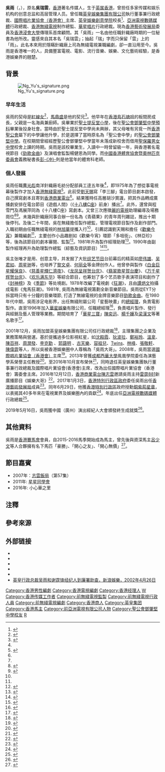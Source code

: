 {{艺人
| name = 吴雨
| 後綴尊稱 = [[BBS|BBS]]
| type = 幕后
| 昵称 = 吳雨大哥
| 原名 = 吳瑞雲<ref>{{cite web |url=https://www1.hkexnews.hk/listedco/listconews/gem/2010/0322/gln20100322034_c.pdf |title=非執行董事及執行董事之辭任 |last= |first= |date=2010-3 |website= |publisher=英皇娛樂集團 |access-date=2020-11-17 |quote= |archive-date=2021-04-11 |archive-url=https://web.archive.org/web/20210411042740/https://www1.hkexnews.hk/listedco/listconews/gem/2010/0322/gln20100322034_c.pdf |dead-url=no }}</ref>
| 羅馬拼音 = Ng Sui Wan<ref>{{cite web |url=https://www.hkadc.org.hk/wp-content/uploads/ResourceCentre_ADCPublications/AnnualReport/2017-18/AnnualReport_2017-18_part4.pdf |title=2017-2018 組織架構及委員 |last= |first= |date= |website= |publisher=香港藝術發展局 |access-date=2020-11-17 |quote= |archive-date=2021-01-23 |archive-url=https://web.archive.org/web/20210123071326/http://www.hkadc.org.hk/wp-content/uploads/ResourceCentre_ADCPublications/AnnualReport/2017-18/AnnualReport_2017-18_part4.pdf |dead-url=yes }}</ref>
| 出生日期 = {{birth date and age|1950|2|10}}<ref>{{cite news | title=亞視食團年飯 順便預祝吳雨68歲生日 | url=https://std.stheadline.com/realtime/article/636741/%E5%8D%B3%E6%99%82-%E5%A8%9B%E6%A8%82-%E4%BA%9E%E8%A6%96%E9%A3%9F%E5%9C%98%E5%B9%B4%E9%A3%AF-%E9%A0%86%E4%BE%BF%E9%A0%90%E7%A5%9D%E5%90%B3%E9%9B%A868%E6%AD%B2%E7%94%9F%E6%97%A5 | page= | publisher=星島網 | date=2018-02-09 | accessdate=2020-11-17 | quote= | archive-date=2021-04-11 | archive-url=https://web.archive.org/web/20210411042758/https://std.stheadline.com/realtime/article/636741/%E5%8D%B3%E6%99%82-%E5%A8%9B%E6%A8%82-%E4%BA%9E%E8%A6%96%E9%A3%9F%E5%9C%98%E5%B9%B4%E9%A3%AF-%E9%A0%86%E4%BE%BF%E9%A0%90%E7%A5%9D%E5%90%B3%E9%9B%A868%E6%AD%B2%E7%94%9F%E6%97%A5 | dead-url=no }}</ref>
| 出生地点 = {{HKG-1945}}
| 語言 = 粵語、英語、國語
| 國籍 = {{CNHK}}
| 教育程度 = 中七<ref name="吳雨養成買書習慣">{{cite web |url=http://paper.wenweipo.com/2003/04/23/OT0304230011.htm |title=吳雨養成買書習慣 |last= |first= |date=2003-04-23 |website= |publisher=香港文匯報 |access-date=2020-11-17 |quote= |archive-date=2021-04-11 |archive-url=https://web.archive.org/web/20210411042814/http://paper.wenweipo.com/2003/04/23/OT0304230011.htm |dead-url=no }}</ref>
| 母校 = 聖士提反堂小學<br>[[聖公會鄧肇堅中學|聖公會鄧肇堅中學]]
| 配偶 = {{marriage|古順明|1994}}<ref>{{cite news | title=吳雨設宴賀結婚20周年 | url=https://news.mingpao.com/pns/%E5%A8%9B%E6%A8%82/article/20140629/s00016/1403979518512/%E5%90%B3%E9%9B%A8%E8%A8%AD%E5%AE%B4%E8%B3%80%E7%B5%90%E5%A9%9A20%E5%91%A8%E5%B9%B4 | page= | publisher=明報 | date=2014-06-29 | accessdate=2020-11-17 | quote= | archive-date=2021-04-11 | archive-url=https://web.archive.org/web/20210411042804/https://news.mingpao.com/pns/%E5%A8%9B%E6%A8%82/article/20140629/s00016/1403979518512/%E5%90%B3%E9%9B%A8%E8%A8%AD%E5%AE%B4%E8%B3%80%E7%B5%90%E5%A9%9A20%E5%91%A8%E5%B9%B4 | dead-url=no }}</ref>
| 子女 = 兒子：Leo<br>（{{birth date and age|2000|12|28}}）<ref>{{cite web |url=http://paper.wenweipo.com/2016/11/29/CF1611290002.htm |title=淑梅足跡：吳雨大哥與集體回憶 |last= |first= |date=2016-11-29 |website= |publisher=香港文匯報 |access-date=2020-11-17 |quote= |archive-date=2019-03-31 |archive-url=https://web.archive.org/web/20190331004135/http://paper.wenweipo.com/2016/11/29/CF1611290002.htm |dead-url=no }}</ref>
| 代表作 = [[歡樂今宵|歡樂今宵]]<br>[[萬千星輝賀台慶|萬千星輝賀台慶]]<br>[[勁歌金曲|勁歌金曲]]<br>娛樂大哥
| yearsactive = 1975年至今
| 经纪公司 = 
| imdb = 3752761
}}

'''吳雨'''{{BBS}}（{{lang-en|Ng Sui Wan}}，{{bd|1950年|2月10日|||W吴}}），原名'''吳瑞雲'''，[[香港|香港]]著名传媒人，生于[[英属香港|英属香港]]，曾担任多家传媒和娱乐机构的创意总监和高层管理人员。曾任職[[英皇娛樂集團有限公司|英皇娛樂集團有限公司]]執行董事兼行政總裁、[[國際唱片業協會（香港會）|國際唱片業協會（香港會）]]主席、[[英皇娛樂創意學院|英皇娛樂創意學院]]校長<ref>{{cite web |url=https://eeg.zone/#/news/754 |title=英皇娛樂演藝創意學院記者招待會及課程座談會 圓滿舉行 |last= |first= |date=2011-02-18 |website= |publisher=英皇娛樂 |access-date=2020-11-17 |quote= |archive-date=2019-07-06 |archive-url=https://web.archive.org/web/20190706102002/https://eeg.zone/#/news/754 |dead-url=no }}</ref>、[[亞洲電視數碼媒體|亞洲電視數碼媒體]]行政總裁、[[電視廣播有限公司|香港無綫電視]]制作總監、[[華星唱片|華星唱片]]行政總裁。現為[[香港藝術發展局|香港藝術發展局]]委員及[[香港浸會大學|香港浸會大學]]傳理系首席顧問。其「吳雨」一名由他任職針織廠時期的一位秘書為他所改{{noteTag|name=守下留情1|關於吳雨「吳雨」名宇由來、任職南洋針織廠、從事電視製作經過、雜誌投稿以及撰寫廣播劇的資料出自香港電台第二台廣播節目《守下留情》於2015年11月3日播出的吳雨訪問。}}。靈感來自其本名「吳瑞雲」；抽起「瑞」字而只保留「雲」上的「雨」{{noteTag|name=守下留情1}}。此名本來用於隱瞞針織廠上司為無綫電視兼職編劇，卻一直沿用至今{{noteTag|name=守下留情1}}。吳雨是香港唯一的人，具備豐富電視、電影、流行音樂、娛樂、文化藝術經驗，是香港娛樂界的翹楚。

==背景==
[[File:Ng_Yu's_signature.png|thumb]]

===早年生活===
吳雨的契母是[[紅線女|紅線女]]<ref>{{cite web |url=https://www.facebook.com/ngyupage/posts/1008246492535357 |title=一代粵劇藝術家紅線女於今晚八時左右離開了我們 |last= |first= |date=2013-12-08|website= |publisher=吳雨大哥Facebook專頁 |access-date=2020-11-17 |quote=}}</ref>，[[馬鼎盛|馬鼎盛]]是他的契兄<ref>{{cite web |url=https://www.facebook.com/photo.php?fbid=443526999103226&set=np.193254840.619327796&type=1&ref=notif&notif_t=notify_me |title=悼紅線女，馬鼎盛，吳雨，胡美屏，劉天賜，汪明荃 |last= |first= |date=2013-12-24 |website= |publisher=香港電台講東講西之友 |access-date=2020-11-17 |quote= |archive-date=2021-04-11 |archive-url=https://web.archive.org/web/20210411042840/https://www.facebook.com/photo.php?fbid=443526999103226&set=np.193254840.619327796&type=1&ref=notif&notif_t=notify_me |dead-url=no }}</ref>。他早年在[[香港島|香港島]][[石塘咀|石塘咀]]的板間房成長{{noteTag|name=守下留情|關於吳雨父親職業、成長地、就讀學校以及校園生活的資料出自香港電台第二台廣播節目《守下留情》於2015年11月2日播出的訪問「綜藝節目嘅翹楚 佢就係吳雨大哥 五十年代香港地 處處充滿人情味」。}}，父親是一名海員兼廚師{{noteTag|name=守下留情}}。吳畢業於[[聖士提反堂小學|聖士提反堂小學]]{{noteTag|name=守下留情}}，後在[[聖公會鄧肇堅中學|聖公會鄧肇堅中學]][[預科|預科]]畢業後投身社會{{noteTag|name=守下留情}}。當時由於聖士提反堂中學尚未興辦{{noteTag|name=守下留情}}，其父母唯有另覓一所[[香港聖公會|香港聖公會]]屬下的中學讓他升學{{noteTag|name=守下留情}}，於是選擇了當時原名為「聖公會中學」的[[聖公會鄧肇堅中學|聖公會鄧肇堅中學]]{{noteTag|name=守下留情}}。在校期間曾經經歷聖公會鄧肇堅中學當年未落成新校舍而借用[[聖保羅男女中學|聖保羅男女中學]]校舍上課的時期{{noteTag|name=守下留情}}。吳雨是該校畢業生，入讀中一時曾留級一年{{noteTag|name=守下留情}}，與香港著名電視節目《[[勁歌金曲|勁歌金曲]]》及演唱會監製楊健恩為同學{{noteTag|name=守下留情}}。而[[中國香港體育協會暨奧林匹克委員會|中國香港體育協會暨奧林匹克委員會]]義務秘書長[[彭冲_(香港體育界)|彭-{冲}-]]則是他當年的體育科老師{{noteTag|name=守下留情}}。

===個人發展===
吳雨任職[[曹光彪|曹光彪]]南洋針織廠毛紡分配部員工逹五年後<ref name="吳雨養成買書習慣" />，即1975年為了想從事電視幕後製作才加入[[香港|香港]][[無綫電視|無綫電視]]{{noteTag|name=守下留情1}}<ref>{{cite news | title=吳雨歡樂今宵經歷九代 下次五千是九七 | url=https://mmis.hkpl.gov.hk/coverpage/-/coverpage/view?_coverpage_WAR_mmisportalportlet_hsf=%E5%90%B3%E9%9B%A8&_coverpage_WAR_mmisportalportlet_actual_q=%28%20verbatim_dc.collection%3A%28%22Old%5C%20HK%5C%20Newspapers%22%29%20%29%20AND+%28%20%28%20allTermsMandatory%3A%28true%29%20OR+all_dc.title%3A%28%E5%90%B3%E9%9B%A8%29%20OR+all_dc.creator%3A%28%E5%90%B3%E9%9B%A8%29%20OR+all_dc.contributor%3A%28%E5%90%B3%E9%9B%A8%29%20OR+all_dc.subject%3A%28%E5%90%B3%E9%9B%A8%29%20OR+fulltext%3A%28%E5%90%B3%E9%9B%A8%29%20OR+all_dc.description%3A%28%E5%90%B3%E9%9B%A8%29%20%29%20%29&_coverpage_WAR_mmisportalportlet_sort_field=score&p_r_p_-1078056564_c=QF757YsWv5%2FYxWHIw1Z7kf%2B4lwJwSX5I&_coverpage_WAR_mmisportalportlet_o=26&_coverpage_WAR_mmisportalportlet_sort_order=desc | page=16 | publisher=華僑日報 | date=1986-12-05| accessdate=2020-11-17 |quote= }}</ref>。此前受[[劉天賜|劉天賜]]寫「李三腳」電台節目劇本啟發，自己撰寫劇本且寄到[[香港商業電台|香港商業電台]]<ref name="吳雨養成買書習慣" />。結果獲時任高層胡沙賞識，把其作品轉成廣播劇安排在電台節目《遊戲人間》（《[[十八樓C座|十八樓C座]]》前身）播出<ref name="吳雨養成買書習慣" />{{noteTag|name=守下留情1}}。此外，還曾與程雪門及馮展萍同為《十八樓C座》寫劇本{{noteTag|name=守下留情1}}。又曾三次應徵[[麗的電視|麗的電視]]助理編導及場務崗位<ref>{{cite news | title=見過三次工 吳雨自爆未獲亞視聘用 | url=https://hk.on.cc/hk/bkn/cnt/entertainment/20171218/bkn-20171218141640827-1218_00862_001.html | page= | publisher=東網 | date=2017-12-18 | accessdate=2020-11-17 | quote= | archive-date=2021-04-11 | archive-url=https://web.archive.org/web/20210411045940/https://hk.on.cc/hk/bkn/cnt/entertainment/20171218/bkn-20171218141640827-1218_00862_001.html | dead-url=no }}</ref><ref>{{cite news | title=亞視復活唔怕無糧出 CEO吳雨：首年營運花費4億 | url=https://std.stheadline.com/realtime/article/592239/%E5%8D%B3%E6%99%82-%E5%A8%9B%E6%A8%82-%E4%BA%9E%E8%A6%96%E5%BE%A9%E6%B4%BB%E5%94%94%E6%80%95%E7%84%A1%E7%B3%A7%E5%87%BA-CEO%E5%90%B3%E9%9B%A8-%E9%A6%96%E5%B9%B4%E7%87%9F%E9%81%8B%E8%8A%B1%E8%B2%BB4%E5%84%84 | page= | publisher=星島網 | date=2017-12-18 | accessdate=2020-11-17 |quote= }}</ref>。未幾與針織廠同事合辦一份名為《青蘋果》的青年周刊雜誌，推出十期後停刊{{noteTag|name=守下留情1}}。及後二十年間，吳在無綫擔任製作總監，管理電視節目製作及創作部門。入職初期由任職無綫電視的[[林旭華|林旭華]]提攜入行<ref name="吳雨養成買書習慣" />，引薦認識劉天賜和擔任《[[歡樂今宵|歡樂今宵]]》兼職編劇{{noteTag|name=守下留情1}}<ref name="吳雨養成買書習慣" />，主要创作小品趣剧如《歡樂今宵》環節「多咀街」、《林亞珍》等{{noteTag|name=守下留情2|關於吳雨為環節「多咀街」及喜劇《林亞珍》撰稿和當劇本審閱的資料出自香港電台第二台廣播節目《守下留情》於2015年11月4日播出的吳雨訪問。}}，後為該節目的劇本審閱{{noteTag|name=守下留情2}}、監製<ref>{{cite news | title=吳雨坦然承認 「歡樂今宵」備受威脅 | url=https://mmis.hkpl.gov.hk/coverpage/-/coverpage/view?_coverpage_WAR_mmisportalportlet_hsf=%E5%90%B3%E9%9B%A8&_coverpage_WAR_mmisportalportlet_actual_q=%28%20verbatim_dc.collection%3A%28%22Old%5C%20HK%5C%20Newspapers%22%29%20%29%20AND+%28%20%28%20allTermsMandatory%3A%28true%29%20OR+all_dc.title%3A%28%E5%90%B3%E9%9B%A8%29%20OR+all_dc.creator%3A%28%E5%90%B3%E9%9B%A8%29%20OR+all_dc.contributor%3A%28%E5%90%B3%E9%9B%A8%29%20OR+all_dc.subject%3A%28%E5%90%B3%E9%9B%A8%29%20OR+fulltext%3A%28%E5%90%B3%E9%9B%A8%29%20OR+all_dc.description%3A%28%E5%90%B3%E9%9B%A8%29%20%29%20%29&_coverpage_WAR_mmisportalportlet_sort_field=score&p_r_p_-1078056564_c=QF757YsWv5%2Bn4efK8nHqL2paHaQEfe%2Bz&_coverpage_WAR_mmisportalportlet_o=2&_coverpage_WAR_mmisportalportlet_sort_order=desc | page=9 | publisher=香港工商日報 | date=1981-03-25| accessdate=2020-11-17 |quote= }}</ref>。1981年升為製作經理助理<ref>{{cite news | title=吳雨榮升製作助理 梁家樹補上接空缺 | url=https://mmis.hkpl.gov.hk/coverpage/-/coverpage/view?_coverpage_WAR_mmisportalportlet_hsf=%E5%90%B3%E9%9B%A8&_coverpage_WAR_mmisportalportlet_actual_q=%28%20verbatim_dc.collection%3A%28%22Old%5C%20HK%5C%20Newspapers%22%29%20%29%20AND+%28%20%28%20allTermsMandatory%3A%28true%29%20OR+all_dc.title%3A%28%E5%90%B3%E9%9B%A8%29%20OR+all_dc.creator%3A%28%E5%90%B3%E9%9B%A8%29%20OR+all_dc.contributor%3A%28%E5%90%B3%E9%9B%A8%29%20OR+all_dc.subject%3A%28%E5%90%B3%E9%9B%A8%29%20OR+fulltext%3A%28%E5%90%B3%E9%9B%A8%29%20OR+all_dc.description%3A%28%E5%90%B3%E9%9B%A8%29%20%29%20%29&_coverpage_WAR_mmisportalportlet_sort_field=score&p_r_p_-1078056564_c=QF757YsWv5%2Bn4efK8nHqL1fENyGv6r4W&_coverpage_WAR_mmisportalportlet_o=16&_coverpage_WAR_mmisportalportlet_sort_order=desc | page=9 | publisher=香港工商日報 | date=1981-05-30| accessdate=2020-11-17 |quote= }}</ref>。1990年由副製作經理再升為助理製作總監（綜藝及資訊節目）<ref>{{cite news | title=甘志輝金廣誠主管綜合節目 兩人各自有分工 吳雨謂無綫不怕亞視 | url=https://mmis.hkpl.gov.hk/coverpage/-/coverpage/view?_coverpage_WAR_mmisportalportlet_hsf=%E5%90%B3%E9%9B%A8&p_r_p_-1078056564_c=QF757YsWv59H%2FuxqfBwEJGEDciAyBREs&_coverpage_WAR_mmisportalportlet_o=95&_coverpage_WAR_mmisportalportlet_actual_q=%28%20verbatim_dc.collection%3A%28%22Old%5C%20HK%5C%20Newspapers%22%29%20%29%20AND+%28%20%28%20allTermsMandatory%3A%28true%29%20OR+all_dc.title%3A%28%E5%90%B3%E9%9B%A8%29%20OR+all_dc.creator%3A%28%E5%90%B3%E9%9B%A8%29%20OR+all_dc.contributor%3A%28%E5%90%B3%E9%9B%A8%29%20OR+all_dc.subject%3A%28%E5%90%B3%E9%9B%A8%29%20OR+fulltext%3A%28%E5%90%B3%E9%9B%A8%29%20OR+all_dc.description%3A%28%E5%90%B3%E9%9B%A8%29%20%29%20%29&_coverpage_WAR_mmisportalportlet_sort_field=score&_coverpage_WAR_mmisportalportlet_sort_order=desc | page=23 | publisher=華僑日報 | date=1989-01-06 | accessdate=2020-11-17 | quote= | archive-date=2021-05-19 | archive-url=https://web.archive.org/web/20210519034706/https://mmis.hkpl.gov.hk/coverpage/-/coverpage/view?_coverpage_WAR_mmisportalportlet_hsf=%E5%90%B3%E9%9B%A8&p_r_p_-1078056564_c=QF757YsWv59H%2FuxqfBwEJGEDciAyBREs&_coverpage_WAR_mmisportalportlet_o=95&_coverpage_WAR_mmisportalportlet_actual_q=%28%20verbatim_dc.collection%3A%28%22Old%5C%20HK%5C%20Newspapers%22%29%20%29%20AND+%28%20%28%20allTermsMandatory%3A%28true%29%20OR+all_dc.title%3A%28%E5%90%B3%E9%9B%A8%29%20OR+all_dc.creator%3A%28%E5%90%B3%E9%9B%A8%29%20OR+all_dc.contributor%3A%28%E5%90%B3%E9%9B%A8%29%20OR+all_dc.subject%3A%28%E5%90%B3%E9%9B%A8%29%20OR+fulltext%3A%28%E5%90%B3%E9%9B%A8%29%20OR+all_dc.description%3A%28%E5%90%B3%E9%9B%A8%29%20%29%20%29&_coverpage_WAR_mmisportalportlet_sort_field=score&_coverpage_WAR_mmisportalportlet_sort_order=desc | dead-url=no }}</ref><ref>{{cite news | title=吳雨證實譚炳文離去 新劇朝陽反應佳 播映時間或加長 | url=https://mmis.hkpl.gov.hk/coverpage/-/coverpage/view?_coverpage_WAR_mmisportalportlet_hsf=%E5%90%B3%E9%9B%A8&_coverpage_WAR_mmisportalportlet_actual_q=%28%20verbatim_dc.collection%3A%28%22Old%5C%20HK%5C%20Newspapers%22%29%20%29%20AND+%28%20%28%20allTermsMandatory%3A%28true%29%20OR+all_dc.title%3A%28%E5%90%B3%E9%9B%A8%29%20OR+all_dc.creator%3A%28%E5%90%B3%E9%9B%A8%29%20OR+all_dc.contributor%3A%28%E5%90%B3%E9%9B%A8%29%20OR+all_dc.subject%3A%28%E5%90%B3%E9%9B%A8%29%20OR+fulltext%3A%28%E5%90%B3%E9%9B%A8%29%20OR+all_dc.description%3A%28%E5%90%B3%E9%9B%A8%29%20%29%20%29&_coverpage_WAR_mmisportalportlet_sort_field=score&p_r_p_-1078056564_c=QF757YsWv59H%2FuxqfBwEJNhHxhKAbrGG&_coverpage_WAR_mmisportalportlet_o=84&_coverpage_WAR_mmisportalportlet_sort_order=desc | page=22 | publisher=華僑日報 | date=1990-10-12 | accessdate=2020-11-17 |quote= }}</ref>。

吳主张唯才是用、创意主导，并发掘了大批[[综艺节目|综艺节目]]台前幕后的精英如[[廖伟雄|廖伟雄]]、[[吴君如|吴君如]]、[[周星驰|周星驰]]等，也培养了[[黎文卓|黎文卓]]、[[何丽全|何丽全]]等金牌创作人。他曾參與製作《[[白金巨星耀保良|白金巨星耀保良]]》、《[[慈善星輝仁濟夜|慈善星輝仁濟夜]]》、《[[龙凤呈祥贺台庆|龙凤呈祥贺台庆]]》、《[[翡翠歌星賀台慶|翡翠歌星賀台慶]]》、《[[万千星辉贺台庆|万千星辉贺台庆]]》、《[[欢乐满东华|欢乐满东华]]》等綜合節目{{noteTag|關於吳雨製作綜合節目的資料出自香港電台第二台廣播節目《守下留情》於2015年11月5日播出的吳雨訪問。}}，也筹划了多个艺员歌手表演项目和創作了《[[封神榜_(1981年電視劇)|封神榜]]》及《[[季節|季節]]》等处境剧。1978年改編了電視劇《[[狂潮|狂潮]]》，且由[[譚炳文|譚炳文]]拍攝成電影《鬼馬狂潮》。1981年, 吳雨為無線電視籌劃全新音樂節目。吳雨從EYT分拆當時只有十分鐘的音樂環節, 打造了無線電視的金牌音樂節目[[勁歌金曲|勁歌金曲]]。在1980年代中期，吳雨涉足电影界，出任無綫附屬公司「星藝映畫」的[[總經理|總經理]]，負責電影製作。直至1996年加入[[華星娛樂|華星娛樂]]有限公司，任職總經理<ref>{{cite web |url=http://ent.sina.com.cn/y/2008-07-29/04462118205.shtml |title=英皇高層透露TWINS不解散 阿嬌需突破自我 |last= |first= |date=2008-07-29 |website= |publisher=成都商報 |access-date=2020-11-17 |quote= |archive-date=2021-04-11 |archive-url=https://web.archive.org/web/20210411053548/http://ent.sina.com.cn/y/2008-07-29/04462118205.shtml |dead-url=no }}</ref>，負責唱片製作、發行與經銷及藝人管理等業務。期間培育了「[[華星三寶|華星三寶]]」[[陳奕迅|陳奕迅]]、[[楊千嬅|楊千嬅]]及[[梁漢文|梁漢文]]等著名歌手<ref>{{cite web |url=http://www.am1470.com/hot_topics_detail.php?i=2800&year=2016&month=9 |title=Ng Yue 英皇星爸 吳雨專訪 |last= |first= |date=2016-09-25 |website= |publisher=加拿大中文電台 |access-date=2020-11-17 |quote= |archive-date=2021-04-11 |archive-url=https://web.archive.org/web/20210411042952/http://www.am1470.com/hot_topics_detail.php?i=2800&year=2016&month=9 |dead-url=no }}</ref>。

2001年12月，吳雨加盟英皇娛樂集團有限公司任行政總裁<ref>{{cite web |url=http://pdf.dfcfw.com/pdf/H2_AN201512100011963655_01.pdf |title=2002年報 - 董事及高級行政人員之履歷 |last= |first= |date=2002 |website= |publisher=英皇娛樂 |access-date=2020-11-17 |quote= |archive-date=2021-04-11 |archive-url=https://web.archive.org/web/20210411042955/http://pdf.dfcfw.com/pdf/H2_AN201512100011963655_01.pdf |dead-url=no }}</ref>，主理集團之企業及業務策略與營運。基於提攜過多位影視紅星，如[[沈殿霞|沈殿霞]]、[[狄波拉|狄波拉]]、[[鄭裕玲|鄭裕玲]]、[[溫拿|溫拿]]、[[陳百祥|陳百祥]]、[[周润发|周潤發]]、[[李克勤|李克勤]] 、[[郭藹明|郭藹明]] 、[[古天樂|古天樂]]、[[容祖兒|容祖兒]]、[[Twins|Twins]]、[[林峰|林峰]]、[[張敬軒|張敬軒]]、[[陳偉霆|陳偉霆]]等人，所以吳被香港娛樂圈中人尊稱為「吳雨大哥」。2008年，吳雨當選[[國際唱片業協會（香港會）|國際唱片業協會（香港會）]]主席<ref>{{cite news | title=香港樂壇分家吳雨高呼不公平 | url=http://ent.sina.com.cn/y/2008-09-18/15112174186.shtml | page= | publisher=新浪娛樂 | date=2008-09-18 | accessdate=2020-11-17 | quote= | archive-date=2008-09-28 | archive-url=https://web.archive.org/web/20080928041220/http://ent.sina.com.cn/y/2008-09-18/15112174186.shtml | dead-url=no }}</ref>。2013年曾獲[[成都|成都]][[西華大學|西華大學]]鳯凰學院委任為演藝學系榮譽主任教授<ref>{{cite web |url=https://www.facebook.com/ngyupage/photos/a.247033258656688/712836865409656/ |title=成都西華大學鳯凰學院委任 |last= |first= |date=2013-06-22 |website= |publisher=吳雨大哥Facebook專頁 |access-date=2020-11-17 |quote= |archive-date=2021-04-11 |archive-url=https://web.archive.org/web/20210411043005/https://www.facebook.com/ngyupage/photos/a.247033258656688/712836865409656/ |dead-url=no }}</ref>。至2016年10月宣布榮休<ref>{{cite news | title=【吳雨榮休】容祖兒感謝大哥扶持︰他不是一個容易說榮休的人 | url=https://www.hk01.com/%E5%8D%B3%E6%99%82%E5%A8%9B%E6%A8%82/51475/%E5%90%B3%E9%9B%A8%E6%A6%AE%E4%BC%91-%E5%AE%B9%E7%A5%96%E5%85%92%E6%84%9F%E8%AC%9D%E5%A4%A7%E5%93%A5%E6%89%B6%E6%8C%81-%E4%BB%96%E4%B8%8D%E6%98%AF%E4%B8%80%E5%80%8B%E5%AE%B9%E6%98%93%E8%AA%AA%E6%A6%AE%E4%BC%91%E7%9A%84%E4%BA%BA | page= | publisher=香港01 | date=2016-10-30 | accessdate=2020-11-17 | quote= | archive-date=2021-04-11 | archive-url=https://web.archive.org/web/20210411053548/https://www.hk01.com/%E5%8D%B3%E6%99%82%E5%A8%9B%E6%A8%82/51475/%E5%90%B3%E9%9B%A8%E6%A6%AE%E4%BC%91-%E5%AE%B9%E7%A5%96%E5%85%92%E6%84%9F%E8%AC%9D%E5%A4%A7%E5%93%A5%E6%89%B6%E6%8C%81-%E4%BB%96%E4%B8%8D%E6%98%AF%E4%B8%80%E5%80%8B%E5%AE%B9%E6%98%93%E8%AA%AA%E6%A6%AE%E4%BC%91%E7%9A%84%E4%BA%BA | dead-url=no }}</ref>，同時退任英皇娛樂集團執行董事兼行政總裁及國際唱片業協會(香港會)主席，改為出任國際唱片業協會（香港會）籌委會主席。2016年12月12日，[[香港商業電台|香港商業電台]][[陳志雲|陳志雲]]邀請吳雨主持[[雷霆881|雷霆881]]新廣播節目《娛樂大哥》<ref>{{cite news | title=陳百祥多得吳雨贈「叻」 | url=https://ol.mingpao.com/ldy/showbiz/news/20161213/1481569027982/%E9%99%B3%E7%99%BE%E7%A5%A5%E5%A4%9A%E5%BE%97%E5%90%B3%E9%9B%A8%E8%B4%88%E3%80%8C%E5%8F%BB%E3%80%8D | page= | publisher=明報 | date=2016-12-13 | accessdate=2020-11-17 | quote= | archive-date=2021-04-11 | archive-url=https://web.archive.org/web/20210411043027/https://ol.mingpao.com/ldy/showbiz/news/20161213/1481569027982/%E9%99%B3%E7%99%BE%E7%A5%A5%E5%A4%9A%E5%BE%97%E5%90%B3%E9%9B%A8%E8%B4%88%E3%80%8C%E5%8F%BB%E3%80%8D | dead-url=no }}</ref>。2017年1月3日，[[香港特別行政區政府|香港特別行政區政府]]委任吳雨出任[[香港藝術發展局|香港藝術發展局]]成員<ref>{{cite news | title=政府委任香港藝術發展局成員 | url=https://www.info.gov.hk/gia/general/201701/03/P2017010300838.htm | page= | publisher=政府新聞處 | date=2017-01-03 | accessdate=2020-11-17 | quote= | archive-date=2019-10-21 | archive-url=https://web.archive.org/web/20191021031746/https://www.info.gov.hk/gia/general/201701/03/P2017010300838.htm | dead-url=no }}</ref>。同年6月29日，他獲[[香港特別行政區|香港特別行政區]]政府授勳[[銅紫荊星章|銅紫荊星章]]，以表掦其40多年來在電視業界及娛樂圈內的貢獻<ref>{{cite news | title=2017香港完全授勳名單 | url=https://www.hkcd.com/content/2017-06/30/content_1055061.html | page= | publisher=香港商報 | date=2017-06-30 | accessdate=2020-11-17 | quote= | archive-date=2017-07-09 | archive-url=https://web.archive.org/web/20170709185624/http://www.hkcd.com/content/2017-06/30/content_1055061.html | dead-url=no }}</ref>。年底出任[[亞洲電視數碼媒體|亞洲電視數碼媒體]]行政總裁<ref>{{cite news | title=亞視強勢回歸！送樓派錢6,500萬 | url=https://orientaldaily.on.cc/cnt/entertainment/20171219/00282_001.html | page= | publisher=東方日報 | date=2017-12-19 | accessdate=2020-11-17 | quote= | archive-date=2018-02-21 | archive-url=https://web.archive.org/web/20180221194527/http://orientaldaily.on.cc/cnt/entertainment/20171219/00282_001.html | dead-url=no }}</ref>。

2019年5月16日，吳雨獲中國（廣州）演出經紀人大會頒發終生成就獎<ref>{{cite news | title=廣州獲「終生成就獎」 陳欣健孖女兒齊領獎= | url=http://paper.wenweipo.com/2019/05/16/EN1905160003.htm | page= | publisher=香港文匯報 | date=2019-05-16 | accessdate=2020-11-17 | quote= | archive-date=2019-09-13 | archive-url=https://web.archive.org/web/20190913172450/http://paper.wenweipo.com/2019/05/16/EN1905160003.htm | dead-url=no }}</ref>。

==其他資料==
吳雨是[[香港賽馬會|香港賽馬會]]會員，自2015-2016馬季開始成為馬主，曾先後與資深馬主[[呂少文|呂少文]]等人合夥擁有名下馬匹「豪勝」、「開心之友」、「開心無價」<ref>{{cite web |url=https://web.archive.org/web/20161012152616/http://racing.on.cc/racing/new/20160126/rjnewa0001x0.html |title=開心之友豪情壯志複製勝利方程式 |last= |first= |date=2016-01-26|website= |publisher=香港賽馬會 |access-date=2020-11-17 |quote=}}</ref>。

==節目嘉賓==
*2007年：[[志雲飯局|志雲飯局]]（第57集）
*2011年: [[星星同學會|星星同學會]]
*2016年: 小心華之里

==注釋==
{{noteFoot}}

==參考來源==
{{reflist|2}}

==外部链接==
* {{Facebook page|ngyupage}}
* {{Sinaweibo|1865844054|吳雨大哥}}
* {{imdb name|3752761|吳雨}}{{en}}
* {{hkmdb name|4276|吳雨}}
* {{Mtime people|1485609|吳雨}}
* [http://ent.sina.com.cn/s/h/2002-04-26/81069.html 英皇行政总裁吴雨和谢霆锋经纪人到廉署助查，新浪娛樂，2002年4月26日]{{Wayback|url=http://ent.sina.com.cn/s/h/2002-04-26/81069.html |date=20050205175625 }}

[[Category:香港男性編劇|Category:香港男性編劇]]
[[Category:香港電視編劇|Category:香港電視編劇]]
[[Category:香港经理人|Category:香港经理人]]
[[Category:香港电影监制|W]]
[[Category:香港传媒工作者|Category:香港传媒工作者]]
[[Category:前無綫電視監製|Category:前無綫電視監製]]
[[Category:前無綫電視行政人員|Category:前無綫電視行政人員]]
[[Category:前無綫電視編劇|Category:前無綫電視編劇]]
[[Category:香港商人|Category:香港商人]]
[[Category:英皇集团|Category:英皇集团]]
[[Category:香港馬主|Category:香港馬主]]
[[Category:前亞洲電視有限公司人物|Category:前亞洲電視有限公司人物]]
[[Category:聖公會鄧肇堅中學校友|Category:聖公會鄧肇堅中學校友]]
[[Category:吴姓|R]]